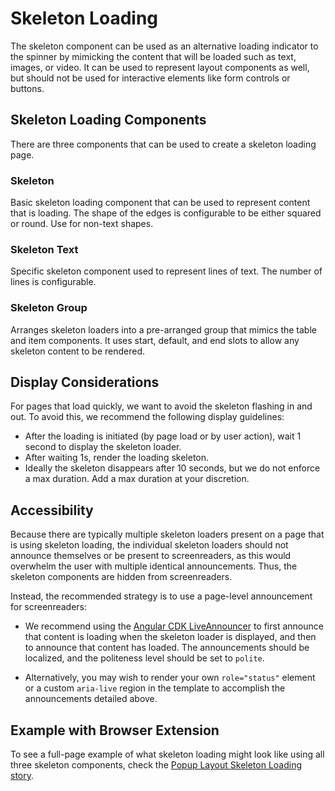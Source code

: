 

<Meta title="Component Library/Skeleton" />

# Skeleton Loading

The skeleton component can be used as an alternative loading indicator to the spinner by mimicking
the content that will be loaded such as text, images, or video. It can be used to represent layout
components as well, but should not be used for interactive elements like form controls or buttons.

## Skeleton Loading Components

There are three components that can be used to create a skeleton loading page.

### Skeleton

Basic skeleton loading component that can be used to represent content that is loading. The shape of
the edges is configurable to be either squared or round. Use for non-text shapes.

<Canvas of={skeletonStories.Square} />
<Canvas of={skeletonStories.Circle} />

### Skeleton Text

Specific skeleton component used to represent lines of text. The number of lines is configurable.

<Canvas of={skeletonTextStories.Text} />
<Canvas of={skeletonTextStories.TextMultiline} />

### Skeleton Group

Arranges skeleton loaders into a pre-arranged group that mimics the table and item components. It
uses start, default, and end slots to allow any skeleton content to be rendered.

<Canvas of={skeletonGroupStories.Default} />

## Display Considerations

For pages that load quickly, we want to avoid the skeleton flashing in and out. To avoid this, we
recommend the following display guidelines:

- After the loading is initiated (by page load or by user action), wait 1 second to display the
  skeleton loader.
- After waiting 1s, render the loading skeleton.
- Ideally the skeleton disappears after 10 seconds, but we do not enforce a max duration. Add a max
  duration at your discretion.

## Accessibility

Because there are typically multiple skeleton loaders present on a page that is using skeleton
loading, the individual skeleton loaders should not announce themselves or be present to
screenreaders, as this would overwhelm the user with multiple identical announcements. Thus, the
skeleton components are hidden from screenreaders.

Instead, the recommended strategy is to use a page-level announcement for screenreaders:

- We recommend using the
  [Angular CDK LiveAnnouncer](https://material.angular.dev/cdk/a11y/overview#liveannouncer) to first
  announce that content is loading when the skeleton loader is displayed, and then to announce that
  content has loaded. The announcements should be localized, and the politeness level should be set
  to `polite`.

- Alternatively, you may wish to render your own `role="status"` element or a custom `aria-live`
  region in the template to accomplish the announcements detailed above.

## Example with Browser Extension

To see a full-page example of what skeleton loading might look like using all three skeleton
components, check the
[Popup Layout Skeleton Loading story](?path=/docs/browser-popup-layout--skeleton-loading).
